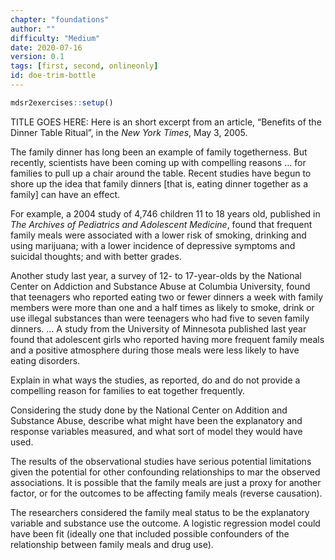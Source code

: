 ```yaml
---
chapter: "foundations"
author: ""
difficulty: "Medium"
date: 2020-07-16 
version: 0.1
tags: [first, second, onlineonly]
id: doe-trim-bottle
---
```


```r
mdsr2exercises::setup()
```

TITLE GOES HERE: Here is an short excerpt from an article, "Benefits of the Dinner Table Ritual", in the *New York Times*, May 3, 2005.

The family dinner has long been an example of family togetherness. But recently, scientists have been coming up with compelling reasons ... for families to pull up a chair around the table.
Recent studies have begun to shore up the idea that family dinners [that is, eating dinner together as a family] can have an effect.

For example, a 2004 study of 4,746 children 11 to 18 years old, published in *The Archives of Pediatrics and Adolescent Medicine*, found that frequent family meals were associated with a lower risk of smoking, drinking and using marijuana; with a lower incidence of depressive symptoms and suicidal thoughts; and with better grades.

Another study last year, a survey of 12- to 17-year-olds by the National Center on Addiction and Substance Abuse at Columbia University, found that teenagers who reported eating two or fewer dinners a week with family members were more than one and a half times as likely to smoke, drink or use illegal substances than were teenagers who had five to seven family dinners.  $\ldots$ A study from the University of Minnesota published last year found that adolescent girls who reported 
having more frequent family meals and a positive atmosphere during those meals were less likely to have eating disorders.

Explain in what ways the studies, as reported, do and do not provide a compelling reason for families to eat together frequently.

Considering the study done by the National Center on Addition and Substance Abuse, describe what might have been the explanatory and response variables measured, and what sort of model they would have 
used.

 <!--begin-answer-->
The results of the observational studies have serious potential limitations given the potential for other confounding relationships to mar the observed associations.  It is possible that the family meals are just a proxy for another factor, or for the outcomes to be affecting family meals (reverse causation).

The researchers considered the family meal status to be the explanatory variable and substance use the outcome.  A logistic regression model could have been fit (ideally one that included possible confounders of the relationship between family meals and drug use).  
  <!--end-answer-->


